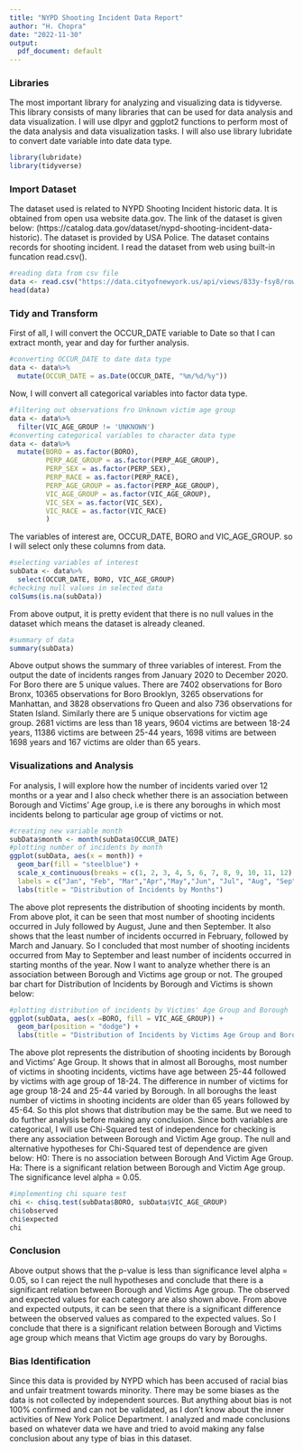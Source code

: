 ---
title: "NYPD Shooting Incident Data Report"
author: "H. Chopra"
date: "2022-11-30"
output:
  pdf_document: default
---

### Libraries
The most important library for analyzing and visualizing data is tidyverse. This library consists of many libraries that can be used for data analysis and data visualization. I will use dlpyr and ggplot2 functions to perform most of the data analysis and data visualization tasks. I will also use library lubridate to convert date variable into date data type.

```{r}
library(lubridate)
library(tidyverse)
```

### Import Dataset
The dataset used is related to NYPD Shooting Incident historic data. It is obtained from open usa website data.gov. The link of the dataset is given below:
(https://catalog.data.gov/dataset/nypd-shooting-incident-data-historic). The dataset is provided by USA Police. The dataset contains records for shooting incident. I read the dataset from web using built-in funcation read.csv().


```{r}
#reading data from csv file
data <- read.csv("https://data.cityofnewyork.us/api/views/833y-fsy8/rows.csv?accessType=DOWNLOAD")
head(data)
```

### Tidy and Transform
First of all, I will convert the OCCUR_DATE variable to Date so that I can extract month, year and day for further analysis.

```{r}
#converting OCCUR_DATE to date data type
data <- data%>%
  mutate(OCCUR_DATE = as.Date(OCCUR_DATE, "%m/%d/%y"))
```

Now, I will convert all categorical variables into factor data type.

```{r}
#filtering out observations fro Unknown victim age group
data <- data%>%
  filter(VIC_AGE_GROUP != 'UNKNOWN')
#converting categorical variables to character data type
data <- data%>%
  mutate(BORO = as.factor(BORO),
         PERP_AGE_GROUP = as.factor(PERP_AGE_GROUP),
         PERP_SEX = as.factor(PERP_SEX),
         PERP_RACE = as.factor(PERP_RACE),
         PERP_AGE_GROUP = as.factor(PERP_AGE_GROUP),
         VIC_AGE_GROUP = as.factor(VIC_AGE_GROUP),
         VIC_SEX = as.factor(VIC_SEX),
         VIC_RACE = as.factor(VIC_RACE)
         )
```

The variables of interest are, OCCUR_DATE, BORO and VIC_AGE_GROUP. so I will select only these columns from data.


```{r}
#selecting variables of interest
subData <- data%>%
  select(OCCUR_DATE, BORO, VIC_AGE_GROUP)
#checking null values in selected data
colSums(is.na(subData))
```

From above output, it is pretty evident that there is no null values in the dataset which means the dataset is already cleaned.

```{r}
#summary of data
summary(subData)
```

Above output shows the summary of three variables of interest. From the output the date of incidents ranges from January 2020 to December 2020. For Boro there are 5 unique values. There are 7402 observations for Boro Bronx, 10365 observations for Boro Brooklyn, 3265 observations for Manhattan, and 3828 observations fro Queen and also 736 observations for Staten Island. Similarly there are 5 unique observations for victim age group. 2681 victims are less than 18 years, 9604 victims are between 18-24 years, 11386 victims are between 25-44 years, 1698 vitims are between 1698 years and 167 victims are older than 65 years.

### Visualizations and Analysis

For analysis, I will explore how the number of incidents varied over 12 months or a year and I also check whether there is an association between Borough and Victims' Age group, i.e is there any boroughs in which most incidents belong to particular age group of victims or not.

```{r}
#creating new variable month
subData$month <- month(subData$OCCUR_DATE)
#plotting number of incidents by month
ggplot(subData, aes(x = month)) +
  geom_bar(fill = "steelblue") + 
  scale_x_continuous(breaks = c(1, 2, 3, 4, 5, 6, 7, 8, 9, 10, 11, 12),
  labels = c("Jan", "Feb", "Mar","Apr","May","Jun", "Jul", "Aug", "Sep", "Oct", "Nov", "Dec")) +
  labs(title = "Distribution of Incidents by Months")
```
The above plot represents the distribution of shooting incidents by month. From above plot, it can be seen that most number of shooting incidents occurred in July followed by August, June and then September. It also shows that the least number of incidents occurred in February, followed by March and January. So I concluded that most number of shooting incidents occurred from May to September and least number of incidents occurred in starting months of the year.
Now I want to analyze whether there is an association between Borough and Victims age group or not. The grouped bar chart for Distribution of Incidents by Borough and Victims is shown below:


```{r}
#plotting distribution of incidents by Victims' Age Group and Borough
ggplot(subData, aes(x =BORO, fill = VIC_AGE_GROUP)) +
  geom_bar(position = "dodge") + 
  labs(title = "Distribution of Incidents by Victims Age Group and Borough")
```
The above plot represents the distribution of shooting incidents by Borough and Victims' Age Group. It shows that in almost all Boroughs, most number of victims in shooting incidents, victims have age between 25-44 followed by victims with age group of 18-24. The difference in number of victims for age group 18-24 and 25-44 varied by Borough. In all boroughs the least number of victims in shooting incidents are older than 65 years followed by 45-64. So this plot shows that distribution may be the same. But we need to do further analysis before making any conclusion.
Since both variables are categorical, I will use Chi-Squared test of independence for checking is there any association between Borough and Victim Age group. The null and alternative hypotheses for Chi-Squared test of dependence are given below:
H0: There is no association between Borough And Victim Age Group.
Ha: There is a significant relation between Borough and Victim Age group.
The significance level alpha = 0.05.

```{r, warning=FALSE}
#implementing chi square test
chi <- chisq.test(subData$BORO, subData$VIC_AGE_GROUP)
chi$observed
chi$expected
chi
```

### Conclusion
Above output shows that the p-value is less than significance level alpha = 0.05, so I can reject the null hypotheses and conclude that there is a significant relation between Borough and Victims Age group. The observed and expected values for each category are also shown above. From above and expected outputs, it can be seen that there is a significant difference between the observed values as compared to the expected values. So I conclude that there is a significant relation between Borough and Victims age group which means that Victim age groups do vary by Boroughs.

### Bias Identification
Since this data is provided by NYPD which has been accused of racial bias and unfair treatment towards minority. There may be some biases as the data is not collected by independent sources. But anything about bias is not 100% confirmed and can not be validated, as I don't know about the inner activities of New York Police Department. I analyzed and made conclusions based on whatever data we have and tried to avoid making any false conclusion about any type of bias in this dataset.




